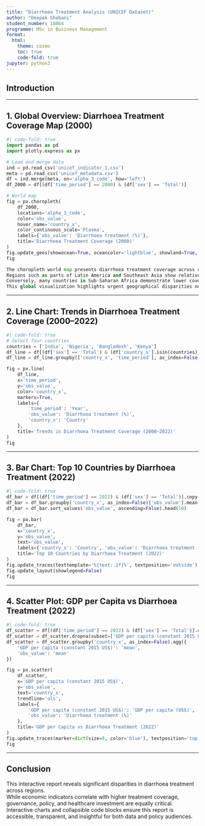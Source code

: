 ```yaml
---
title: "Diarrhoea Treatment Analysis (UNICEF Dataset)"
author: "Deepak Shebani"
student_number: 10864
programme: MSc in Business Management
format:
  html:
    theme: cosmo
    toc: true
    code-fold: true
jupyter: python3
---
```


## Introduction


---

## 1. Global Overview: Diarrhoea Treatment Coverage Map (2000)

```python
#| code-fold: true
import pandas as pd
import plotly.express as px

# Load and merge data
ind = pd.read_csv('unicef_indicator_1.csv')
meta = pd.read_csv('unicef_metadata.csv')
df = ind.merge(meta, on='alpha_3_code', how='left')
df_2000 = df[(df['time_period'] == 2000) & (df['sex'] == 'Total')]

# World map
fig = px.choropleth(
    df_2000,
    locations='alpha_3_code',
    color='obs_value',
    hover_name='country_x',
    color_continuous_scale='Plasma',
    labels={'obs_value': 'Diarrhoea treatment (%)'},
    title='Diarrhoea Treatment Coverage (2000)'
)
fig.update_geos(showocean=True, oceancolor='lightblue', showland=True, landcolor='white')
fig

The choropleth world map presents diarrhoea treatment coverage across countries in 2000.  
Regions such as parts of Latin America and Southeast Asia show relatively high treatment rates, indicating better healthcare access.  
Conversely, many countries in Sub-Saharan Africa demonstrate lower coverage, emphasizing persistent health infrastructure challenges.  
This global visualization highlights urgent geographical disparities needing policy and funding interventions.
```

---

## 2. Line Chart: Trends in Diarrhoea Treatment Coverage (2000–2022)

```python
#| code-fold: true
# Select four countries
countries = ['India', 'Nigeria', 'Bangladesh', 'Kenya']
df_line = df[(df['sex'] == 'Total') & (df['country_x'].isin(countries))].copy()
df_line = df_line.groupby(['country_x', 'time_period'], as_index=False)['obs_value'].mean()

fig = px.line(
    df_line,
    x='time_period',
    y='obs_value',
    color='country_x',
    markers=True,
    labels={
        'time_period': 'Year',
        'obs_value': 'Diarrhoea treatment (%)',
        'country_x': 'Country'
    },
    title='Trends in Diarrhoea Treatment Coverage (2000–2022)'
)
fig
```

---

## 3. Bar Chart: Top 10 Countries by Diarrhoea Treatment (2022)

```python
#| code-fold: true
df_bar = df[(df['time_period'] == 2022) & (df['sex'] == 'Total')].copy()
df_bar = df_bar.groupby('country_x', as_index=False)['obs_value'].mean()
df_bar = df_bar.sort_values('obs_value', ascending=False).head(10)

fig = px.bar(
    df_bar,
    x='country_x',
    y='obs_value',
    text='obs_value',
    labels={'country_x': 'Country', 'obs_value': 'Diarrhoea treatment (%)'},
    title='Top 10 Countries by Diarrhoea Treatment (2022)'
)
fig.update_traces(texttemplate='%{text:.1f}%', textposition='outside')
fig.update_layout(showlegend=False)
fig
```

---

## 4. Scatter Plot: GDP per Capita vs Diarrhoea Treatment (2022)

```python
#| code-fold: true
df_scatter = df[(df['time_period'] == 2022) & (df['sex'] == 'Total')].copy()
df_scatter = df_scatter.dropna(subset=['GDP per capita (constant 2015 US$)', 'obs_value'])
df_scatter = df_scatter.groupby('country_x', as_index=False).agg({
    'GDP per capita (constant 2015 US$)': 'mean',
    'obs_value': 'mean'
})

fig = px.scatter(
    df_scatter,
    x='GDP per capita (constant 2015 US$)',
    y='obs_value',
    text='country_x',
    trendline='ols',
    labels={
        'GDP per capita (constant 2015 US$)': 'GDP per capita (US$)',
        'obs_value': 'Diarrhoea treatment (%)'
    },
    title='GDP per Capita vs Diarrhoea Treatment (2022)'
)
fig.update_traces(marker=dict(size=8, color='blue'), textposition='top center')
fig
```

---

## Conclusion

This interactive report reveals significant disparities in diarrhoea treatment across regions.  
While economic indicators correlate with higher treatment coverage, governance, policy, and healthcare investment are equally critical.  
Interactive charts and collapsible code blocks ensure this report is accessible, transparent, and insightful for both data and policy audiences.
